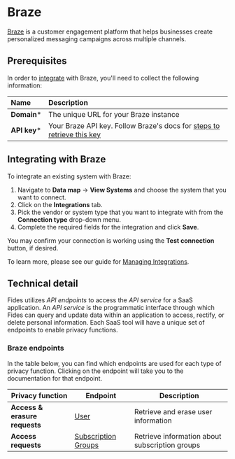 # Braze
[Braze](https://www.braze.com/) is a customer engagement platform that helps businesses create personalized messaging campaigns across multiple channels.

## Prerequisites

In order to [integrate](../) with Braze, you'll need to collect the following information:

| Name                       | Description                                                                                                                             |
| :------------------------- | :-------------------------------------------------------------------------------------------------------------------------------------- |
| **Domain***                | The unique URL for your Braze instance |
| **API key***                 | Your Braze API key. Follow Braze's docs for [steps to retrieve this key](https://www.braze.com/docs/api/basics/#creating-and-managing-rest-api-keys) |



## Integrating with Braze
To integrate an existing system with Braze:

1. Navigate to **Data map** → **View Systems** and choose the system that you want to connect.
2. Click on the **Integrations** tab.
3. Pick the vendor or system type that you want to integrate with from the **Connection type** drop-down menu.
4. Complete the required fields for the integration and click **Save**. 

You may confirm your connection is working using the **Test connection** button, if desired.

To learn more, please see our guide for [Managing Integrations](/user-guides/integrations/manage-integrations).

## Technical detail 

Fides utilizes _API endpoints_ to access the _API service_ for a SaaS application. An _API service_ is the programmatic interface through which Fides can query and update data within an application to access, rectify, or delete personal information. Each SaaS tool will have a unique set of endpoints to enable privacy functions. 

### Braze endpoints
In the table below, you can find which endpoints are used for each type of privacy function. Clicking on the endpoint will take you to the documentation for that endpoint.

| Privacy function | Endpoint | Description |
|----|----|----|
| **Access & erasure requests**            | [User](https://www.braze.com/docs/api/endpoints/user_data) | Retrieve and erase user information |
| **Access requests**            | [Subscription Groups](https://www.braze.com/docs/api/endpoints/subscription_groups) | Retrieve information about subscription groups |



